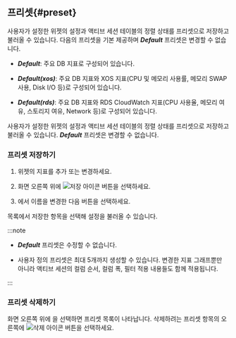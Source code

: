 ## 프리셋{#preset}

<InDoc product="postgresql,mysql,oracle">

사용자가 설정한 위젯의 설정과 액티브 세션 테이블의 정렬 상태를 프리셋으로 저장하고 불러올 수 있습니다. 다음의 프리셋을 기본 제공하며 ***Default*** 프리셋은 변경할 수 없습니다.

<ImgLang img='db-preset-list.png' desc='프리셋' />

* ***Default***: 주요 DB 지표로 구성되어 있습니다.

* ***Default(xos)***: 주요 DB 지표와 XOS 지표(CPU 및 메모리 사용률, 메모리 SWAP 사용, Disk I/O 등)로 구성되어 있습니다.

* ***Default(rds)***: 주요 DB 지표와 RDS CloudWatch 지표(CPU 사용율, 메모리 여유, 스토리지 여유, Network 등)로 구성되어 있습니다.

</InDoc>

<InDoc product="redis,mongodb,oracle-pro,altibase">

사용자가 설정한 위젯의 설정과 액티브 세션 테이블의 정렬 상태를 프리셋으로 저장하고 불러올 수 있습니다. ***Default*** 프리셋은 변경할 수 없습니다.

<ImgLang img='db-dashboard-preset.png' desc='프리셋' />

</InDoc>


### 프리셋 저장하기

1. 위젯의 지표를 추가 또는 변경하세요.

1. 화면 오른쪽 위에 ![저장 아이콘](/img/ic-save.svg) 버튼을 선택하세요. 

1. <Cmdname sid="save_preset" className="uitext" />에서 이름을 변경한 다음 <Cmdname sid="save" className="uitext" /> 버튼을 선택하세요.

<Cmdname sid="preset" className="uitext" /> 목록에서 저장한 항목을 선택해 설정을 불러올 수 있습니다.

:::note

* ***Default*** 프리셋은 수정할 수 없습니다. 

* 사용자 정의 프리셋은 최대 5개까지 생성할 수 있습니다. 변경한 지표 그래프뿐만 아니라 액티브 세션의 컬럼 순서, 컬럼 폭, 필터 적용 내용들도 함께 적용됩니다.

:::

### 프리셋 삭제하기

화면 오른쪽 위에 <Cmdname sid="preset" className="uitext" />을 선택하면 프리셋 목록이 나타납니다. 삭제하려는 프리셋 항목의 오른쪽에 ![삭제 아이콘](/img/ico-remove.svg) 버튼을 선택하세요.